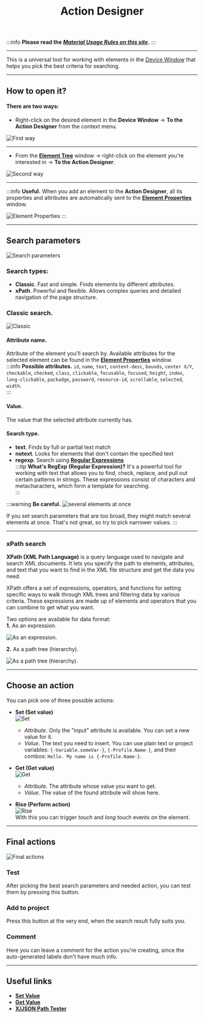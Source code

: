 ﻿---
sidebar_position: 5
title: Action Designer
description: Working with elements in the emulator window.
---  
:::info **Please read the [*Material Usage Rules on this site*](../../Disclaimer).**
:::
_______________________________________________

This is a universal tool for working with elements in the [Device Window](./DeviceWindow) that helps you pick the best criteria for searching.  
_______________________________________________ 
## How to open it?
#### There are two ways:  
- Right-click on the desired element in the **Device Window** → **To the Action Designer** from the context menu.  

![First way](./assets/ActionBuilder/ActionBuilder_pic1.png) 
_______________________________________________ 
- From the [**Element Tree**](./ElementTree) window → right-click on the element you're interested in → **To the Action Designer**.  

![Second way](./assets/ActionBuilder/ActionBuilder_pic2.png)  
_______________________________________________ 
:::info **Useful.**
When you add an element to the **Action Designer**, all its properties and attributes are automatically sent to the [**Element Properties**](./ElementProp) window.  

![Element Properties](./assets/ActionBuilder/ActionBuilder_pic3.png) 
:::  
_______________________________________________ 
## Search parameters  
![Search parameters](./assets/ActionBuilder/ActionBuilder_pic4.png)  
### Search types:  
- **Classic**. Fast and simple. Finds elements by different attributes.  
- **xPath**. Powerful and flexible. Allows complex queries and detailed navigation of the page structure.  
### Classic search.  
![Classic](./assets/ActionBuilder/ActionBuilder_pic5.png)  

#### Attribute name.  
Attribute of the element you'll search by. Available attributes for the selected element can be found in the [**Element Properties**](./ElementProp) window.  
:::info **Possible attributes.**
`id`, `name`, `text`, `content-desc`, `bounds`, `center X/Y`, `checkable`, `checked`, `class`, `clickable`, `focusable`, `focused`, `height`, `index`, `long-clickable`, `packadge`, `password`, `resource-id`, `scrollable`, `selected`, `width`.            
:::  
#### Value.  
The value that the selected attribute currently has.  
#### Search type.
- **text**. Finds by full or partial text match  
- **notext**. Looks for elements that don't contain the specified text  
- **regexp**. Search using [**Regular Expressions**](../../Tools/RegEx_Tester)  
:::tip **What's RegExp (Regular Expression)?**
It's a powerful tool for working with text that allows you to find, check, replace, and pull out certain patterns in strings. These expressions consist of characters and metacharacters, which form a template for searching.  
:::

:::warning **Be careful.**
![several elements at once](./assets/ActionBuilder/ActionBuilder_pic6.png)  

If you set search parameters that are too broad, they might match several elements at once. That's not great, so try to pick narrower values.
:::  
_______________________________________________ 
### xPath search  
**XPath (XML Path Language)** is a query language used to navigate and search XML documents. It lets you specify the path to elements, attributes, and text that you want to find in the XML file structure and get the data you need.

XPath offers a set of expressions, operators, and functions for setting specific ways to walk through XML trees and filtering data by various criteria. These expressions are made up of elements and operators that you can combine to get what you want.  

Two options are available for data format:  
**1.** As an expression.  

![As an expression.](./assets/ActionBuilder/ActionBuilder_pic7.png)  

**2.** As a path tree (hierarchy).  

![As a path tree (hierarchy).](./assets/ActionBuilder/ActionBuilder_pic8.png)  
_______________________________________________  
## Choose an action  
You can pick one of three possible actions:  
- **Set (Set value)**  
![Set](./assets/ActionBuilder/ActionBuilder_pic9.png)  
    - *Attribute*. Only the "input" attribute is available. You can set a new value for it.  
    - *Value*. The text you need to insert. You can use plain text or project variables: `{-Variable.someVar-}`, `{-Profile.Name-}`, and their combos: `Hello. My name is {-Profile.Name-}`.  

- **Get (Get value)**  
![Get](./assets/ActionBuilder/ActionBuilder_pic10.png)   
    - *Attribute*. The attribute whose value you want to get.  
    - *Value*. The value of the found attribute will show here.  

- **Rise (Perform action)**  
![Rise](./assets/ActionBuilder/ActionBuilder_pic11.png)   
    With this you can trigger *touch* and *long touch* events on the element.  
_______________________________________________   
## Final actions  
![Final actions](./assets/ActionBuilder/ActionBuilder_pic12.png)   
### Test  
After picking the best search parameters and needed action, you can test them by pressing this button.  
### Add to project  
Press this button at the very end, when the search result fully suits you.  
### Comment  
Here you can leave a comment for the action you're creating, since the auto-generated labels don't have much info.  

_______________________________________________
## Useful links  
- [**Set Value**](../../Android/ProLite/SetValue)
- [**Get Value**](../../Android/ProLite/GetValue)  
- [**X/JSON Path Tester**](../../Tools/JSON_Tester)